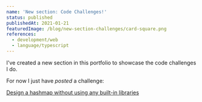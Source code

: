 ```yaml
---
name: 'New section: Code Challenges!'
status: published
publishedAt: 2021-01-21
featuredImage: /blog/new-section-challenges/card-square.png
references:
  - development/web
  - language/typescript
---
```


I've created a new section in this portfolio to showcase the code challenges I do.

For now I just have _posted_ a challenge:

[Design a hashmap without using any built-in libraries](/challenge/design-a-hashmap-without-using-any-built-in-libraries)
